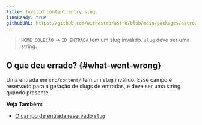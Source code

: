 ```yaml
---
title: Invalid content entry slug.
i18nReady: true
githubURL: https://github.com/withastro/astro/blob/main/packages/astro/src/core/errors/errors-data.ts
---
```


> `NOME_COLEÇÃO` → `ID_ENTRADA` tem um slug inválido. `slug` deve ser uma string.

## O que deu errado? \{#what-went-wrong\}

Uma entrada em `src/content/` tem um `slug` inválido. Esse campo é reservado para a geração de slugs de entradas, e deve ser uma string quando presente.

**Veja Também:**
-  [O campo de entrada reservado `slug`](/pt-br/guides/content-collections/)
